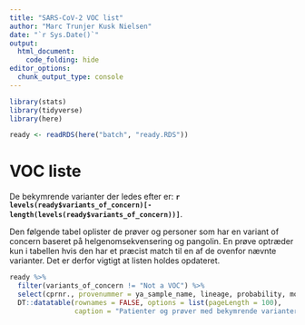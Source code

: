 ```yaml
---
title: "SARS-CoV-2 VOC list"
author: "Marc Trunjer Kusk Nielsen"
date: "`r Sys.Date()`"
output: 
  html_document:
    code_folding: hide
editor_options: 
  chunk_output_type: console
---
```


```r
library(stats)
library(tidyverse)
library(here)

ready <- readRDS(here("batch", "ready.RDS"))
```


# VOC liste

De bekymrende varianter der ledes efter er: **`r levels(ready$variants_of_concern)[-length(levels(ready$variants_of_concern))]`**.

Den følgende tabel oplister de prøver og personer som har en variant of concern baseret på helgenomsekvensering og pangolin. En prøve optræder kun i tabellen hvis den har et præcist match til en af de ovenfor nævnte varianter. Det er derfor vigtigt at listen holdes opdateret.

```r
ready %>%
  filter(variants_of_concern != "Not a VOC") %>%
  select(cprnr., provenummer = ya_sample_name, lineage, probability, modtaget, pangoLEARN_version) %>%
  DT::datatable(rownames = FALSE, options = list(pageLength = 100),
                caption = "Patienter og prøver med bekymrende varianter")
```

